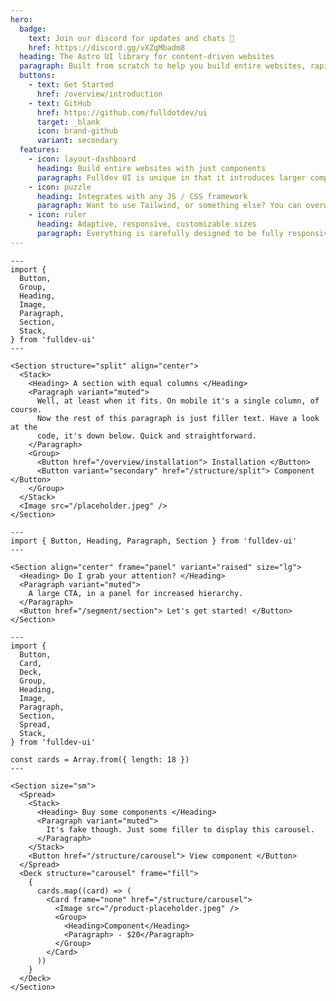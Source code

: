 ```yaml
---
hero:
  badge:
    text: Join our discord for updates and chats 🤖
    href: https://discord.gg/vXZqMbadm8
  heading: The Astro UI library for content-driven websites
  paragraph: Built from scratch to help you build entire websites, rapidly.
  buttons:
    - text: Get Started
      href: /overview/introduction
    - text: GitHub
      href: https://github.com/fulldotdev/ui
      target: _blank
      icon: brand-github
      variant: secondary
  features:
    - icon: layout-dashboard
      heading: Build entire websites with just components
      paragraph: Fulldev UI is unique in that it introduces larger components to build entire pages, and even websites. Like a Section component that just works.
    - icon: puzzle
      heading: Integrates with any JS / CSS framework
      paragraph: Want to use Tailwind, or something else? You can overwrite all styles. Need an interactive framework component? Styles can be applied with one simple class.
    - icon: ruler
      heading: Adaptive, responsive, customizable sizes
      paragraph: Everything is carefully designed to be fully responsive. Component adapt to their environment, like a Heading being different in a Section than in a Card. You can also customize via simple props.
---
```


```astro live
---
import {
  Button,
  Group,
  Heading,
  Image,
  Paragraph,
  Section,
  Stack,
} from 'fulldev-ui'
---

<Section structure="split" align="center">
  <Stack>
    <Heading> A section with equal columns </Heading>
    <Paragraph variant="muted">
      Well, at least when it fits. On mobile it's a single column, of course.
      Now the rest of this paragraph is just filler text. Have a look at the
      code, it's down below. Quick and straightforward.
    </Paragraph>
    <Group>
      <Button href="/overview/installation"> Installation </Button>
      <Button variant="secondary" href="/structure/split"> Component </Button>
    </Group>
  </Stack>
  <Image src="/placeholder.jpeg" />
</Section>
```

```astro live
---
import { Button, Heading, Paragraph, Section } from 'fulldev-ui'
---

<Section align="center" frame="panel" variant="raised" size="lg">
  <Heading> Do I grab your attention? </Heading>
  <Paragraph variant="muted">
    A large CTA, in a panel for increased hierarchy.
  </Paragraph>
  <Button href="/segment/section"> Let's get started! </Button>
</Section>
```

```astro live
---
import {
  Button,
  Card,
  Deck,
  Group,
  Heading,
  Image,
  Paragraph,
  Section,
  Spread,
  Stack,
} from 'fulldev-ui'

const cards = Array.from({ length: 18 })
---

<Section size="sm">
  <Spread>
    <Stack>
      <Heading> Buy some components </Heading>
      <Paragraph variant="muted">
        It's fake though. Just some filler to display this carousel.
      </Paragraph>
    </Stack>
    <Button href="/structure/carousel"> View component </Button>
  </Spread>
  <Deck structure="carousel" frame="fill">
    {
      cards.map((card) => (
        <Card frame="none" href="/structure/carousel">
          <Image src="/product-placeholder.jpeg" />
          <Group>
            <Heading>Component</Heading>
            <Paragraph> - $20</Paragraph>
          </Group>
        </Card>
      ))
    }
  </Deck>
</Section>
```
